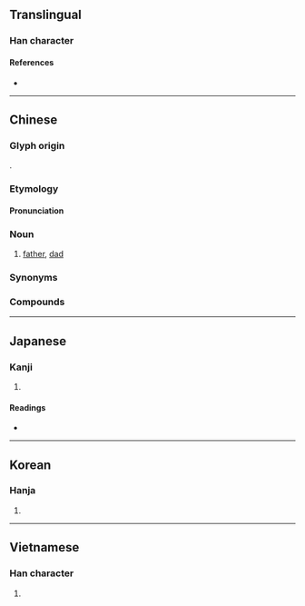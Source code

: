 {{character info/new}}
==Translingual==

===Han character===
{{Han char|rn=88|rad=父|as=06|sn=10|four=80207|canj=CKNIN|ids=⿱父多}}

====References====
* {{Han ref|kx=0690.040|dkj=19727|dj=1103.040|hdz=32040.030|uh=7239|ud=29241|bh=AF52|bd=44882}}

----

==Chinese==
{{zh-forms}}

===Glyph origin===
{{Han etym}}
{{Han compound|父|多|c1=s|c2=p|t1=father|ls=psc}}.

===Etymology===
{{rfe|lang=zh}}

====Pronunciation====
{{zh-pron
|m=diē
|m-s=die1
|c=de1
|mn=tia
|mc=y
|oc=y
|ma=
|cat=n
}}

===Noun===
{{zh-noun}}

# [[father]], [[dad]]

===Synonyms===
{{zh-dial|爸爸}}

===Compounds===
{{zh-der|爹爹|爹娘|乾爹|他爹|姑爹|嬤嬤爹|後爹|烏爹泥|爹媽|罵爹罵娘|老爹|親家爹|阿爹}}

----

==Japanese==

===Kanji===
{{ja-kanji|grade=|rs=父06}}

# {{defn|lang=ja|sort=父06}}

====Readings====
* {{ja-readings|on=[[た]] (ta), [[だ]] (da)|kun=}}

----

==Korean==

===Hanja===
{{ko-hanja|hangeul=다|eumhun=|rv=da|mr=ta|y=ta}}

# {{defn|lang=ko|sort=父06}}

----

==Vietnamese==

===Han character===
{{vi-readings|rs=父06|hanviet=[[ta]], [[đa]]}}

# {{defn|lang=vi|sort=父06}}